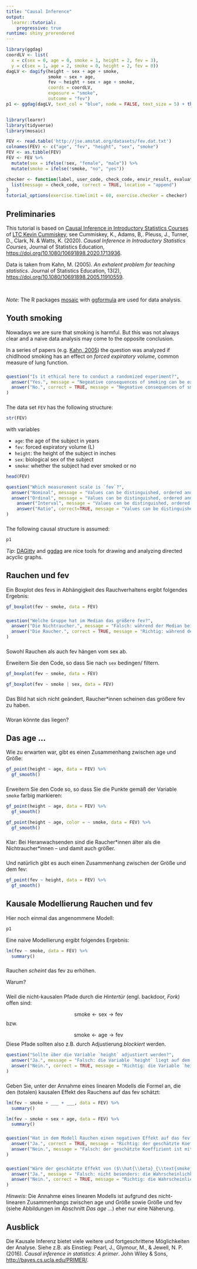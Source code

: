 ```yaml
---
title: "Causal Inference"
output: 
  learnr::tutorial:
    progressive: true
runtime: shiny_prerendered
---
```


```r
library(ggdag)
coordLV <- list(
  x = c(sex = 0, age = 0, smoke = 1, height = 2, fev = 3),
  y = c(sex = 1, age = 2, smoke = 0, height = 2, fev = 0))
dagLV <- dagify(height ~ sex + age + smoke,
                smoke ~ sex + age,
                fev ~ height + sex + age + smoke,
                coords = coordLV,
                exposure = "smoke",
                outcome = "fev")
p1 <- ggdag(dagLV, text_col = "blue", node = FALSE, text_size = 5) + theme_dag_blank()


library(learnr)
library(tidyverse)
library(mosaic)

FEV <- read.table('http://jse.amstat.org/datasets/fev.dat.txt')
colnames(FEV) <- c("age", "fev", "height", "sex", "smoke")
FEV <- as.tibble(FEV)
FEV <- FEV %>%
  mutate(sex = ifelse(!sex, "female", "male")) %>%
  mutate(smoke = ifelse(!smoke, "no", "yes"))

checker <- function(label, user_code, check_code, envir_result, evaluate_result, ...) {
  list(message = check_code, correct = TRUE, location = "append")
}
tutorial_options(exercise.timelimit = 60, exercise.checker = checker)
```

## Preliminaries

This tutorial is based on [Causal Inference in Introductory Statistics Courses](https://github.com/kfcaby/causalLab) of [LTC Kevin Cummiskey](https://westpoint.edu/mathematical-sciences/profile/kevin_cummiskey), see Cummiskey, K., Adams, B,. Pleuss, J.,  Turner, D., Clark, N. \& Watts, K. (2020). *Causal Inference in Introductory Statistics Courses*, Journal of Statistics Education, [https://doi.org/10.1080/10691898.2020.1713936](https://doi.org/10.1080/10691898.2020.1713936).

Data is taken from Kahn, M. (2005). *An exhalent problem for teaching statistics*. Journal of Statistics Education, 13(2), [https://doi.org/10.1080/10691898.2005.11910559](https://doi.org/10.1080/10691898.2005.11910559).

<br>

*Note*: The R packages [mosaic](https://projectmosaic.github.io/mosaic/) with [ggformula](https://projectmosaic.github.io/ggformula/) are used for data analysis.

## Youth smoking

Nowadays we are sure that smoking is harmful. But this was not always clear and a naive data analysis may come to the opposite conclusion. 


In a series of papers (e.g. [Kahn, 2005](https://doi.org/10.1080/10691898.2005.11910559)) the question was analyzed if chidlhood smoking has an effect on  *forced expiratory volume*,  common measure of lung function.

###


```r
question("Is it ethical here to conduct a randomized experiment?",
  answer("Yes.", message = "Negeative consequences of smoking can be expected."),
  answer("No.", correct = TRUE, message = "Negeative consequences of smoking can be expected.")
)
```


###

The data set `FEV` has the following structure:

```r
str(FEV)
```

with variables

- `age`: the age of the subject in years
- `fev`: forced expiratory volume (L)
- `height`: the height of the subject in inches
- `sex`: biological sex of the subject
- `smoke`: whether the subject had ever smoked or no

```r
head(FEV)
```


```r
question("Which measurement scale is `fev`?",
  answer("Nominal", message = "Values can be distinguished, ordered and differences as well as ratios are meaningful."),
  answer("Ordinal", message = "Values can be distinguished, ordered and differences as well as ratios are meaningful."), 
    answer("Interval", message = "Values can be distinguished, ordered and differences as well as ratios are meaningful."), 
    answer("Ratio", correct=TRUE, message = "Values can be distinguished, ordered and differences as well as ratios are meaningful.")
)
```

###

The following causal structure is assumed:

```r
p1
```

*Tip*: [DAGitty](http://dagitty.net/) and [ggdag](https://ggdag.netlify.app/) are nice tools for drawing and analyzing directed acyclic graphs.

## Rauchen und fev

Ein Boxplot des fevs in Abhängigkeit des Rauchverhaltens ergibt folgendes Ergebnis:

```r
gf_boxplot(fev ~ smoke, data = FEV)
```

###

```r
question("Welche Gruppe hat im Median das größere fev?",
  answer("Die Nichtraucher.", message = "Falsch: während der Median bei den Nichtraucher\\*innen bei ca. 2.5 l liegt, liegt er bei den Raucher\\*innen bei ca. 3.2 l."),
  answer("Die Raucher.", correct = TRUE, message = "Richtig: während der Median bei den Nichtraucher\\*innen bei ca. 2.5 l liegt, liegt er bei den Raucher\\*innen bei ca. 3.2 l.")
)
```

###

Sowohl Rauchen als auch fev hängen vom sex ab. 

Erweitern Sie den Code, so dass Sie nach `sex` bedingen/ filtern.

```r
gf_boxplot(fev ~ smoke, data = FEV)
```

```r
gf_boxplot(fev ~ smoke | sex, data = FEV)
```

###

Das Bild hat sich nicht geändert, Raucher\*innen scheinen das größere fev zu haben.

###

Woran könnte das liegen?

## Das age ...

Wie zu erwarten war, gibt es einen Zusammenhang zwischen age und Größe:

```r
gf_point(height ~ age, data = FEV) %>%
  gf_smooth()
```

###

Erweitern Sie den Code so, so dass Sie die Punkte gemäß der Variable `smoke` farbig markieren:

```r
gf_point(height ~ age, data = FEV) %>%
  gf_smooth()
```

```r
gf_point(height ~ age, color = ~ smoke, data = FEV) %>%
  gf_smooth()
```

###

Klar: Bei Heranwachsenden sind die Raucher\*innen älter als die Nichtraucher\*innen -- und damit auch größer.

###

Und natürlich gibt es auch einen Zusammenhang zwischen der Größe und dem fev:

```r
gf_point(fev ~ height, data = FEV) %>%
  gf_smooth()
```

## Kausale Modellierung Rauchen und fev 

Hier noch einmal das angenommene Modell:

```r
p1
```



Eine naive Modellierung ergibt folgendes Ergebnis:

```r
lm(fev ~ smoke, data = FEV) %>%
  summary()
```

### 

Rauchen *scheint* das fev zu erhöhen.

Warum?

###

Weil die nicht-kausalen Pfade durch die *Hintertür* (engl. backdoor, *Fork*) offen sind:

$$\text{smoke} \leftarrow \text{sex} \rightarrow \text{fev}$$
bzw.

$$\text{smoke} \leftarrow \text{age} \rightarrow \text{fev}$$
Diese Pfade sollten also z.B. durch Adjustierung *blockiert* werden.


```r
question("Sollte über die Variable `height` adjustiert werden?",
  answer("Ja.", message = "Falsch: die Variable `height` liegt auf dem kausalen Pfad (*Chain*) zwischen `smoke` und `fev` (Mediator)"),
  answer("Nein.", correct = TRUE, message = "Richtig: die Variable `height` liegt auf dem kausalen Pfad (*Chain*) zwischen `smoke` und `fev` (Mediator).")
)
```

###

Geben Sie, unter der Annahme eines linearen Modells die Formel an, die den (totalen) kausalen Effekt des Rauchens auf das fev schätzt:

```r
lm(fev ~ smoke + ___ + ___, data = FEV) %>%
  summary()
```

```r
lm(fev ~ smoke + sex + age, data = FEV) %>%
  summary()
```

###

```r
question("Hat in dem Modell Rauchen einen negativen Effekt auf das fev?",
  answer("Ja.", correct = TRUE, message = "Richtig: der geschätzte Koeffizient ist mit $-0.153974$ negativ (`Estimate` für die Variable `smokeja `)."),
  answer("Nein.", message = "Falsch: der geschätzte Koeffizient ist mit $-0.153974$ negativ (`Estimate` für die Variable `smokeja `).")
)
```

###

```r
question("Wäre der geschätzte Effekt von ($\\hat{\\beta}_{\\text{smokeja}}=-0.153974$) plausibel, wenn es gar keinen geben würde ($H_0: {\\beta}_{\\text{smokeja}}=0$)?",
  answer("Ja.", message = "Falsch: nicht besonders: die Wahrscheinlichkeit in dem Modell ${\\beta}_{\\text{smokeja}}=0$ einen mindestens so großen Wert wie $\\hat{\\beta}_{\\text{smokeja}}=-0.153974$ in einer Stichprobe zu beobachten liegt bei 0.0487 (p-Wert, siehe `Pr(>|t|)`."),
  answer("Nein.", correct = TRUE, message = "Richtig: die Wahrscheinlichkeit in dem Modell ${\\beta}_{\\text{smokeja}}=0$ einen mindestens so großen Wert wie $\\hat{\\beta}_{\\text{smokeja}}=-0.153974$ in einer Stichprobe zu beobachten liegt bei 0.0487 (p-Wert, siehe `Pr(>|t|)`.")
)
```

*Hinweis*: Die Annahme eines linearen Modells ist aufgrund des nicht-linearen Zusammenhangs zwischen age und Größe sowie Größe und fev (siehe Abbildungen im Abschnitt *Das age ...*) eher nur eine Näherung.

## Ausblick

Die Kausale Inferenz bietet viele weitere und fortgeschrittene Möglichkeiten der Analyse. Siehe z.B. als Einstieg: Pearl, J., Glymour, M., \& Jewell, N. P. (2016). *Causal inference in statistics: A primer*. John Wiley \& Sons, [http://bayes.cs.ucla.edu/PRIMER/](http://bayes.cs.ucla.edu/PRIMER/).